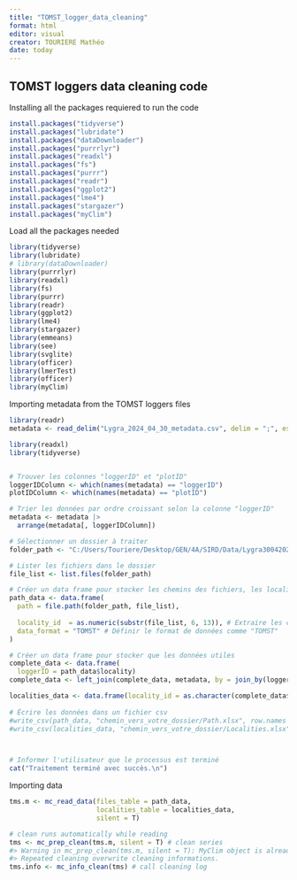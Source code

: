 ```yaml
---
title: "TOMST_logger_data_cleaning"
format: html
editor: visual
creator: TOURIERE Mathéo
date: today
---
```


## TOMST loggers data cleaning code

Installing all the packages requiered to run the code

```r

install.packages("tidyverse")
install.packages("lubridate")
install.packages("dataDownloader")
install.packages("purrrlyr")
install.packages("readxl")
install.packages("fs")
install.packages("purrr")
install.packages("readr")
install.packages("ggplot2")
install.packages("lme4")
install.packages("stargazer")
install.packages("myClim")
```

Load all the packages needed

```r

library(tidyverse)
library(lubridate)
# library(dataDownloader)
library(purrrlyr)
library(readxl)
library(fs)
library(purrr)
library(readr)
library(ggplot2)
library(lme4)
library(stargazer)
library(emmeans)
library(see)
library(svglite)
library(officer)
library(lmerTest)
library(officer)
library(myClim)
```

Importing metadata from the TOMST loggers files

```r
library(readr)
metadata <- read_delim("Lygra_2024_04_30_metadata.csv", delim = ";", escape_double = FALSE, trim_ws = TRUE)


```

```r
library(readxl)
library(tidyverse)


# Trouver les colonnes "loggerID" et "plotID"
loggerIDColumn <- which(names(metadata) == "loggerID")
plotIDColumn <- which(names(metadata) == "plotID")

# Trier les données par ordre croissant selon la colonne "loggerID"
metadata <- metadata |> 
  arrange(metadata[, loggerIDColumn])

# Sélectionner un dossier à traiter
folder_path <- "C:/Users/Touriere/Desktop/GEN/4A/SIRD/Data/Lygra30042024/DURIN_Lygra_microclimate_2024_04_30_all"      #choose.dir()'

# Lister les fichiers dans le dossier
file_list <- list.files(folder_path)

# Créer un data frame pour stocker les chemins des fichiers, les localités et les formats de données
path_data <- data.frame(
  path = file.path(folder_path, file_list),
  
  locality_id  = as.numeric(substr(file_list, 6, 13)), # Extraire les chiffres du nom du fichier
  data_format = "TOMST" # Définir le format de données comme "TOMST"
) 

# Créer un data frame pour stocker que les données utiles
complete_data <- data.frame(
  loggerID = path_data$locality)
complete_data <- left_join(complete_data, metadata, by = join_by(loggerID))

localities_data <- data.frame(locality_id = as.character(complete_data$loggerID))
  
# Écrire les données dans un fichier csv
#write_csv(path_data, "chemin_vers_votre_dossier/Path.xlsx", row.names = FALSE)
#write_csv(localities_data, "chemin_vers_votre_dossier/Localities.xlsx", row.names = FALSE)



# Informer l'utilisateur que le processus est terminé
cat("Traitement terminé avec succès.\n")

```

Importing data

```r
tms.m <- mc_read_data(files_table = path_data,
                      localities_table = localities_data,
                      silent = T)

```

```r
# clean runs automatically while reading
tms <- mc_prep_clean(tms.m, silent = T) # clean series
#> Warning in mc_prep_clean(tms.m, silent = T): MyClim object is already cleaned.
#> Repeated cleaning overwrite cleaning informations.
tms.info <- mc_info_clean(tms) # call cleaning log


```
